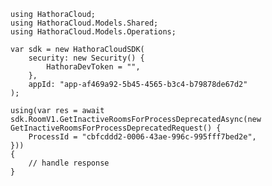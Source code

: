 ```unity GetInactiveRoomsForProcessDeprecated.
using HathoraCloud;
using HathoraCloud.Models.Shared;
using HathoraCloud.Models.Operations;

var sdk = new HathoraCloudSDK(
    security: new Security() {
        HathoraDevToken = "",
    },
    appId: "app-af469a92-5b45-4565-b3c4-b79878de67d2"
);

using(var res = await sdk.RoomV1.GetInactiveRoomsForProcessDeprecatedAsync(new GetInactiveRoomsForProcessDeprecatedRequest() {
    ProcessId = "cbfcddd2-0006-43ae-996c-995fff7bed2e",
}))
{
    // handle response
}
```
